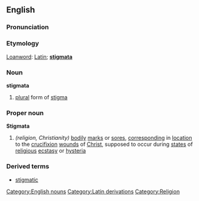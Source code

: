{{wikipedia}}

==English==

===Pronunciation===
{{substub}}

===Etymology===
[[Loanword]]: [[Latin]]; '''[[stigmata]]'''

===Noun===
'''stigmata'''

# [[plural]] form of [[stigma]]

===Proper noun===
'''Stigmata'''
# ''(religion, Christianity)'' [[bodily]] [[mark]]s or [[sore]]s, [[correspond]]ing in [[location]] to the [[crucifixion]] [[wound]]s of [[Christ]], supposed to occur during [[in a state of|state]]s of [[religious]] [[ecstasy]] or [[hysteria]]

===Derived terms===
*[[stigmatic]]

[[Category:English nouns]]
[[Category:Latin derivations]]
[[Category:Religion]]